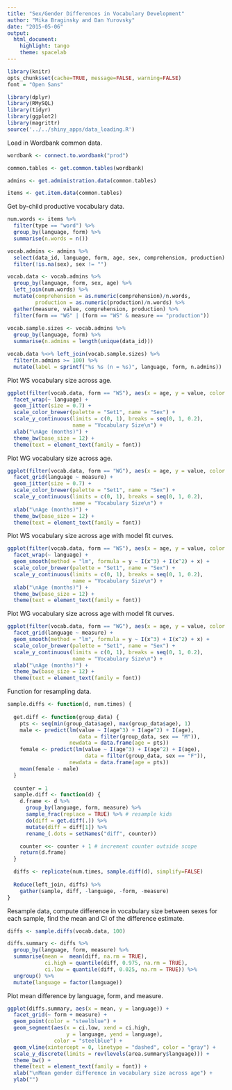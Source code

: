 ```yaml
---
title: "Sex/Gender Differences in Vocabulary Development"
author: "Mika Braginsky and Dan Yurovsky"
date: "2015-05-06"
output:
  html_document:
    highlight: tango
    theme: spacelab
---
```


```r
library(knitr)
opts_chunk$set(cache=TRUE, message=FALSE, warning=FALSE)
font = "Open Sans"
```

```r
library(dplyr)
library(RMySQL)
library(tidyr)
library(ggplot2)
library(magrittr)
source('../../shiny_apps/data_loading.R')
```

Load in Wordbank common data.
```r
wordbank <- connect.to.wordbank("prod")

common.tables <- get.common.tables(wordbank)

admins <- get.administration.data(common.tables)

items <- get.item.data(common.tables)
```

Get by-child productive vocabulary data.
```r
num.words <- items %>%
  filter(type == "word") %>%
  group_by(language, form) %>%
  summarise(n.words = n())

vocab.admins <- admins %>%
  select(data_id, language, form, age, sex, comprehension, production) %>%
  filter(!is.na(sex), sex != "")

vocab.data <- vocab.admins %>%
  group_by(language, form, sex, age) %>%
  left_join(num.words) %>%
  mutate(comprehension = as.numeric(comprehension)/n.words,
         production = as.numeric(production)/n.words) %>%
  gather(measure, value, comprehension, production) %>%
  filter(form == "WG" | (form == "WS" & measure == "production"))
  
vocab.sample.sizes <- vocab.admins %>%
  group_by(language, form) %>%
  summarise(n.admins = length(unique(data_id)))

vocab.data %<>% left_join(vocab.sample.sizes) %>%
  filter(n.admins >= 100) %>%
  mutate(label = sprintf("%s %s (n = %s)", language, form, n.admins))
```

Plot WS vocabulary size across age.
```r
ggplot(filter(vocab.data, form == "WS"), aes(x = age, y = value, color = sex)) +
  facet_wrap(~ language) +
  geom_jitter(size = 0.7) +
  scale_color_brewer(palette = "Set1", name = "Sex") +
  scale_y_continuous(limits = c(0, 1), breaks = seq(0, 1, 0.2),
                     name = "Vocabulary Size\n") +
  xlab("\nAge (months)") +
  theme_bw(base_size = 12) +
  theme(text = element_text(family = font))
```

Plot WG vocabulary size across age.
```r
ggplot(filter(vocab.data, form == "WG"), aes(x = age, y = value, color = sex)) +
  facet_grid(language ~ measure) +
  geom_jitter(size = 0.7) +
  scale_color_brewer(palette = "Set1", name = "Sex") +
  scale_y_continuous(limits = c(0, 1), breaks = seq(0, 1, 0.2),
                     name = "Vocabulary Size\n") +
  xlab("\nAge (months)") +
  theme_bw(base_size = 12) +
  theme(text = element_text(family = font))
```

Plot WS vocabulary size across age with model fit curves.
```r
ggplot(filter(vocab.data, form == "WS"), aes(x = age, y = value, color = sex)) +
  facet_wrap(~ language) +
  geom_smooth(method = "lm", formula = y ~ I(x^3) + I(x^2) + x) +
  scale_color_brewer(palette = "Set1", name = "Sex") +
  scale_y_continuous(limits = c(0, 1), breaks = seq(0, 1, 0.2),
                     name = "Vocabulary Size\n") +
  xlab("\nAge (months)") +
  theme_bw(base_size = 12) +
  theme(text = element_text(family = font))
```

Plot WG vocabulary size across age with model fit curves.
```r
ggplot(filter(vocab.data, form == "WG"), aes(x = age, y = value, color = sex)) +
  facet_grid(language ~ measure) +
  geom_smooth(method = "lm", formula = y ~ I(x^3) + I(x^2) + x) +
  scale_color_brewer(palette = "Set1", name = "Sex") +
  scale_y_continuous(limits = c(0, 1), breaks = seq(0, 1, 0.2),
                     name = "Vocabulary Size\n") +
  xlab("\nAge (months)") +
  theme_bw(base_size = 12) +
  theme(text = element_text(family = font))
```

Function for resampling data.
```r
sample.diffs <- function(d, num.times) {
  
  get.diff <- function(group_data) {
    pts <- seq(min(group_data$age), max(group_data$age), 1)
    male <- predict(lm(value ~ I(age^3) + I(age^2) + I(age),
                       data = filter(group_data, sex == "M")),
                    newdata = data.frame(age = pts))
    female <- predict(lm(value ~ I(age^3) + I(age^2) + I(age),
                         data = filter(group_data, sex == "F")),
                    newdata = data.frame(age = pts))
    mean(female - male)
  }
    
  counter = 1
  sample.diff <- function(d) {
    d.frame <- d %>%
      group_by(language, form, measure) %>%
      sample_frac(replace = TRUE) %>% # resample kids
      do(diff = get.diff(.)) %>%
      mutate(diff = diff[1]) %>%
      rename_(.dots = setNames("diff", counter))

    counter <<- counter + 1 # increment counter outside scope
    return(d.frame)
  }

  diffs <- replicate(num.times, sample.diff(d), simplify=FALSE)
  
  Reduce(left_join, diffs) %>%
    gather(sample, diff, -language, -form, -measure)
}
```

Resample data, compute difference in vocabulary size between sexes for each sample, find the mean and CI of the difference estimate.
```r
diffs <- sample.diffs(vocab.data, 100)

diffs.summary <- diffs %>%
  group_by(language, form, measure) %>%
  summarise(mean =  mean(diff, na.rm = TRUE),
            ci.high = quantile(diff, 0.975, na.rm = TRUE),
            ci.low = quantile(diff, 0.025, na.rm = TRUE)) %>%
  ungroup() %>%
  mutate(language = factor(language))
```

Plot mean difference by language, form, and measure.
```r
ggplot(diffs.summary, aes(x = mean, y = language)) +
  facet_grid(~ form + measure) +
  geom_point(color = "steelblue") +
  geom_segment(aes(x = ci.low, xend = ci.high,
                   y = language, yend = language),
               color = "steelblue") +
  geom_vline(xintercept = 0, linetype = "dashed", color = "gray") + 
  scale_y_discrete(limits = rev(levels(area.summary$language))) +
  theme_bw() +
  theme(text = element_text(family = font)) +
  xlab("\nMean gender difference in vocabulary size across age") +
  ylab("")
```